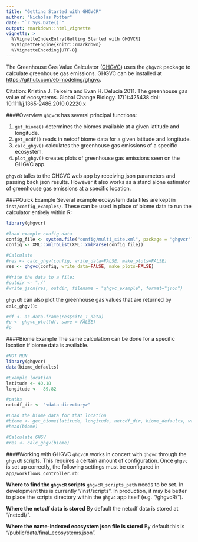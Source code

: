 ```yaml
---
title: "Getting Started with GHGVCR"
author: "Nicholas Potter"
date: "`r Sys.Date()`"
output: rmarkdown::html_vignette
vignette: >
  %\VignetteIndexEntry{Getting Started with GHGVCR}
  %\VignetteEngine{knitr::rmarkdown}
  %\VignetteEncoding{UTF-8}
---
```


The Greenhouse Gas Value Calculator ([GHGVC](http://www.ecosystemservicescalc.org/)) uses the `ghgvcR` package to calculate greenhouse gas emissions. GHGVC can be installed at [https://github.com/ebimodeling/ghgvc](https://github.com/ebimodeling/ghgvc).

Citation: Kristina J. Teixeira and Evan H. Delucia 2011. The greenhouse gas value of ecosystems. Global Change Biology. 17(1):425438 doi: 10.1111/j.1365-2486.2010.02220.x

####Overview
`ghgvcR` has several principal functions:

1. `get_biome()` determines the biomes available at a given latitude and longitude.
1. `get_ncdf()` reads in netcdf biome data for a given latitude and longitude.
2. `calc_ghgv()` calculates the greenhouse gas emissions of a specific ecosystem.
3. `plot_ghgv()` creates plots of greenhouse gas emissions seen on the GHGVC app.

`ghgvcR` talks to the GHGVC web app by receiving json parameters and passing back json results. However it also works as a stand alone estimator of greenhouse gas emissions at a specific location.

####Quick Example
Several example ecosystem data files are kept in `inst/config_examples/`. These can be used in place of biome data to run the calculator entirely within R:

```r
library(ghgvcr)

#load example config data
config_file <- system.file("config/multi_site.xml", package = "ghgvcr")
config <- XML::xmlToList(XML::xmlParse(config_file))

#Calculate
#res <- calc_ghgv(config, write_data=FALSE, make_plots=FALSE)
res <- ghgvc(config, write_data=FALSE, make_plots=FALSE)

#Write the data to a file:
#outdir <- "./"
#write_json(res, outdir, filename = "ghgvc_example", format="json")
```

`ghgvcR` can also plot the greenhouse gas values that are returned by `calc_ghgv()`:

``` r
#df <- as.data.frame(res$site_1_data)
#p <- ghgvc_plot(df, save = FALSE)
#p

```

####Biome Example
The same calculation can be done for a specific location if biome data is available.

```r
#NOT RUN
library(ghgvcr)
data(biome_defaults)

#Example location
latitude <- 40.18
longitude <- -89.82

#paths
netcdf_dir <- "<data directory>"

#Load the biome data for that location
#biome <- get_biome(latitude, longitude, netcdf_dir, biome_defaults, write_data = FALSE)
#head(biome)

#Calculate GHGV
#res <- calc_ghgv(biome)
```

####Working with GHGVC
`ghgvcR` works in concert with `ghgvc` through the `ghgvcR` scripts. This requires a certain amount of configuration. Once `ghgvc` is set up correctly, the following settings must be configured in `app/workflows_controller.rb`:

**Where to find the `ghgvcR` scripts**
`ghgvcR_scripts_path` needs to be set. In development this is currently "<ghgvcR repository directory>/inst/scripts". In production, it may be better to place the scripts directory within the `ghgvc` app itself (e.g. "<ghgvc directory>/ghgvcR/").

**Where the netcdf data is stored**
By default the netcdf data is stored at "<ghgvc directory>/netcdf/".

**Where the name-indexed ecosystem json file is stored**
By default this is "<ghgvc directory>/public/data/final_ecosystems.json".

